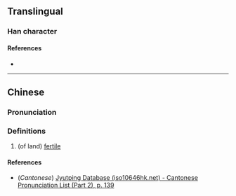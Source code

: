 {{character info/new}}
==Translingual==

===Han character===
{{Han char|rn=85|rad=水|as=07|sn=10|four=|canj=EIPB|ids=⿰氵𢎀}}

====References====
* {{Han ref|kx=0625.060|dkj=17493|hdz=31620.130|uh=6D73|ud=28019}}

----

==Chinese==
{{zh-forms}}

===Pronunciation===
{{zh-pron
|m=yì
|c=jik6
|mc=
|oc=
|ma=
|cat=a
}}

===Definitions===
{{zh-hanzi}}

# (of land) [[fertile]]

====References====
* (''Cantonese'') [http://www.iso10646hk.net/jp/document/download.jsp Jyutping Database (iso10646hk.net) - Cantonese Pronunciation List (Part 2), p. 139]